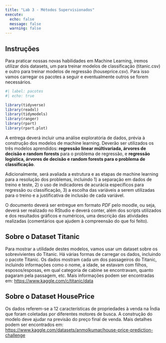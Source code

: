 ```yaml
---
title: "Lab 3 - Métodos Supervisionados"
execute: 
  echo: false
  message: false
  warning: false
---
```


## Instruções

Para praticar nossas novas habilidades em Machine Learning, iremos utilizar dois datasets, um para treinar modelos de classificação (titanic.csv) e outro para treinar modelos de regressão (houseprice.csv). Para isso vamos carregar os pacotes a seguir e eventualmente outros se forem necessários.

```r
#| label: pacotes
#| echo: true

library(tidyverse)
library(readxl)
library(tidymodels)
library(ranger)
library(rpart)
library(rpart.plot)

```

A entrega deverá incluir uma análise exploratória de dados, prévia à construção dos modelos de machine learning. Deverão ser utilizados os três modelos aprendidos: **regressão linear múltivariada, árvores de decisão e random forests** para o problema de regressão, e **regressão logística, árvores de decisão e random forests para o problema de classificação**.

Adicionalmente, será avaliada a estrutura e as etapas de machine learning para a resolução dos problemas, incluindo 1) a separação em dados de treino e teste, 2) o uso de indicadores de acurácia específicos para regressão ou classificação, 3) a escolha das variáveis a serem utilizadas para o treino e a justificativa de inclusão de cada variável.

O documento deverá ser entregue em formato *PDF* pelo moodle, ou seja, deverá ser realizado no RStudio e deverá conter, além dos scripts utilizados e dos resultados gráficos e numéricos, uma descrição das atividades realizadas (comentários que ajudem à compreensão do que foi feito).

## Sobre o Dataset Titanic

Para mostrar a utilidade destes modelos, vamos usar um dataset sobre os sobrevivientes do Titanic. Há várias formas de carregar os dados, incluindo o pacote Titanic. Os dados mostram cada um dos passageiros do Titanic, incluindo informações como o nome, a idade, se estavam com filhos, esposos/esposas, em qual categoria de cabine se encontravam, quanto pagaram pela passagem, etc. Mais informações podem ser encontradas em: <https://www.kaggle.com/c/titanic/data>

## Sobre o Dataset HousePrice

Os dados referem-se a 12 características de propriedades à venda na Índia que foram coletadas por diferentes motores de busca. A construção do modelo deve ajudar na previsão do preço final de venda. Mais detalhes podem ser encontrados em: <https://www.kaggle.com/datasets/anmolkumar/house-price-prediction-challenge>
